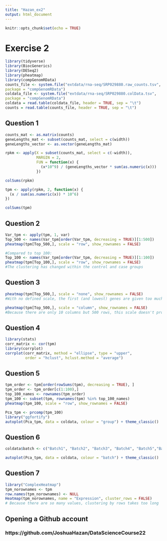 ---
title: "Hazan_ex2"
output: html_document
---

```{r setup, include=FALSE}
knitr::opts_chunk$set(echo = TRUE)
```

# Exercise 2

```{r loading the datasets}
library(tidyverse)
library(BiocGenerics)
library(DESeq2)
library(pheatmap)
library(compGenomRData)
counts_file <- system.file("extdata/rna-seq/SRP029880.raw_counts.tsv",
package = "compGenomRData")
coldata_file <- system.file("extdata/rna-seq/SRP029880.colData.tsv",
package = "compGenomRData")
coldata = read.table(coldata_file, header = TRUE, sep = "\t")
counts = read.table(counts_file, header = TRUE, sep = "\t")
```

## Question 1
```{r}
counts_mat <- as.matrix(counts)
geneLengths_mat <- subset(counts_mat, select = c(width))
geneLengths_vector <- as.vector(geneLengths_mat)

rpkm <- apply(X = subset(counts_mat, select = c(-width)),
              MARGIN = 2,
              FUN = function(x) {
                (x*10^9) / (geneLengths_vector * sum(as.numeric(x)))
              })

colSums(rpkm)

tpm <- apply(rpkm, 2, function(x) {
  (x / sum(as.numeric(x)) * 10^6)
})

colSums(tpm)
```

## Question 2
```{r}
Var_tpm <- apply(tpm, 1, var)
Top_500 <- names(Var_tpm[order(Var_tpm, decreasing = TRUE)][1:500])
pheatmap(tpm[Top_500,], scale = "row", show_rownames = FALSE)

#Compared to top 100:
Top_100 <- names(Var_tpm[order(Var_tpm, decreasing = TRUE)][1:100])
pheatmap(tpm[Top_100,], scale = "row", show_rownames = FALSE)
#The clustering has changed within the control and case groups
```

## Question 3
```{r}
pheatmap(tpm[Top_500,], scale = "none", show_rownames = FALSE)
#With no defined scale, the first (and lowest) genes are given too much space

pheatmap(tpm[Top_500,], scale = "column", show_rownames = FALSE)
#Because there are only 10 columns but 500 rows, this scale doesn't properly show us the rows
```

## Question 4
```{r}
library(stats)
corr_matrix <- cor(tpm)
library(corrplot)
corrplot(corr_matrix, method = "ellipse", type = "upper", 
         order = "hclust", hclust.method = "average")
```

## Question 5
```{r}
tpm_order <- tpm[order(rowSums(tpm), decreasing = TRUE), ]
tpm_order <- tpm_order[c(1:100),]
top_100_names <- rownames(tpm_order)
tpm_100 <- subset(tpm, rownames(tpm) %in% top_100_names)
pheatmap(tpm_100, scale = "row", show_rownames = FALSE)

Pca_tpm <- prcomp(tpm_100)
library("ggfortify")
autoplot(Pca_tpm, data = coldata, colour = "group") + theme_classic()
```

## Question 6
```{r}
coldata$batch <- c("Batch1", "Batch2", "Batch3", "Batch4", "Batch5","Batch1", "Batch2", "Batch3", "Batch4", "Batch5")

autoplot(Pca_tpm, data = coldata, colour = "batch") + theme_classic()
```

## Question 7
```{r}
library("ComplexHeatmap")
tpm_norownames <- tpm
row.names(tpm_norownames) <- NULL
Heatmap(tpm_norownames, name = "Expression", cluster_rows = FALSE)
# Because there are so many values, clustering by rows takes too long
```

## Opening a Github account
### https://github.com/JoshuaHazan/DataScienceCourse22




